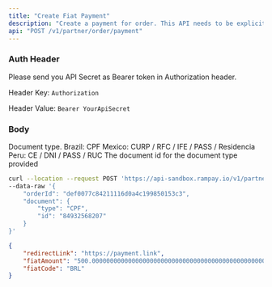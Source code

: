 ```yaml
---
title: "Create Fiat Payment"
description: "Create a payment for order. This API needs to be explicitly enabled for partners. Please reach out Rampay team to get this enabled"
api: "POST /v1/partner/order/payment"
---
```


### Auth Header

Please send you API Secret as Bearer token in Authorization header.

Header Key: `Authorization`

Header Value: `Bearer YourApiSecret`

### Body

<Param body="orderId" type="string" required>
</Param>
<Param body="document" type="object">

<Expandable title="Toggle object">

<Param body="type" type="string" required>
Document type.
Brazil: CPF
Mexico: CURP / RFC / IFE / PASS / Residencia
Peru: CE / DNI / PASS / RUC
</Param>
<Param body="id" type="string" required>
The document id for the document type provided
</Param>

</Expandable>

</Param>

<RequestExample>

```bash Request Example
curl --location --request POST 'https://api-sandbox.rampay.io/v1/partner/order/payment' \
--data-raw '{
    "orderId": "def0077c84211116d0a4c199850153c3",
    "document": {
        "type": "CPF",
        "id": "84932568207"
    }
}'
```

</RequestExample>

<ResponseExample>

```json Body
{
    "redirectLink": "https://payment.link",
    "fiatAmount": "500.00000000000000000000000000000000000000000000000000",
    "fiatCode": "BRL"
}
```

</ResponseExample>